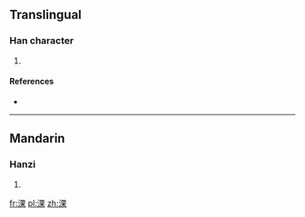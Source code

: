 ==Translingual==

===Han character===
{{Han char|rn=85|rad=水|as=08|sn=11|four=3619<sub>4</sub>|canj=水田木 (EWD)}}

# {{defn|Han|sort=水08}}

====References====
* {{Han ref|kx=0629.110|dkj=17623|hdz=31648.080|uh=6DC9|ud=28105|bh=D5FE|bd=54782}}

----

==Mandarin==

===Hanzi===
{{cmn-hanzi|pin=[[guǒ]] ([[guo3]])|wg=kuo<sup>3</sup>}}

# {{defn|Mandarin|sort=水08}}

[[fr:淉]]
[[pl:淉]]
[[zh:淉]]